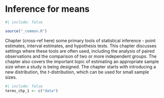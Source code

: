 # Inference for means {#sec-inference-numerical-data}

```r
#| include: false

source("_common.R")
```

::: {.chapterintro data-latex=""}
Chapter  (cross-ref here) some primary tools of statistical inference -  point estimates, interval estimates, and hypothesis tests. This chapter discusses settings where these tools are often used, including the analysis of paired observations and the comparison of two or more independent groups. The chapter also covers the important topic of estimating an appropriate sample size when a study is being designed.  The chapter starts with introducing a new distribution, the $t$-distribution, which can be used for small sample sizes.
:::

```r
#| include: false
terms_chp_1 <- c("data")
```